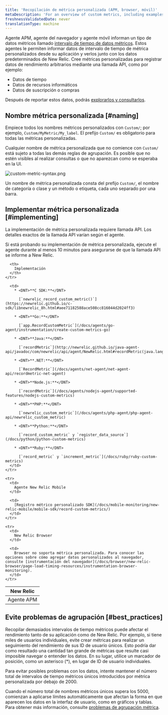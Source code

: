 ```yaml
---
title: 'Recopilación de métrica personalizada (APM, browser, móvil)'
metaDescription: 'For an overview of custom metrics, including examples, best practices, and a quick reference by New Relic agent, start here.'
freshnessValidatedDate: never
translationType: machine
---
```



Agente APM, agente del navegador y agente móvil informan un tipo de datos métricos llamado [intervalo de tiempo de datos métricos](/docs/using-new-relic/data/understand-data/new-relic-data-types#timeslice-data). Estos agentes le permiten informar datos de intervalo de tiempo de métrica personalizados desde su aplicación y verlos junto con los datos predeterminados de New Relic. Cree métricas personalizadas para registrar datos de rendimiento arbitrarios mediante una llamada API, como por ejemplo:

* Datos de tiempo
* Datos de recursos informáticos
* Datos de suscripción o compras

Después de reportar estos datos, podrás [explorarlos y consultarlos](/docs/query-your-data/nrql-new-relic-query-language/nrql-query-tutorials/query-apm-metric-timeslice-data-nrql).

## Nombre métrica personalizada [#naming]

Empiece todos los nombres métricos personalizados con `Custom/`; por ejemplo, `Custom/MyMetric/My_label`. El prefijo `Custom/` es obligatorio para todas las métricas personalizadas.

Cualquier nombre de métrica personalizada que no comience con `Custom/` está sujeto a todas las demás reglas de agrupación. Es posible que no estén visibles al realizar consultas o que no aparezcan como se esperaba en la UI.

<img
  title="custom-metric-syntax.png"
  alt="custom-metric-syntax.png"
  src={apmCustomMetricSyntax}
/>

Un nombre de métrica personalizada consta del prefijo `Custom/`, el nombre de categoría o clase y un método o etiqueta, cada uno separado por una barra.

## Implementar métrica personalizada [#implementing]

La implementación de métrica personalizada requiere llamada API. Los detalles exactos de la llamada API varían según el agente.

<Callout variant="tip">
  Si está probando su implementación de métrica personalizada, ejecute el agente durante al menos 10 minutos para asegurarse de que la llamada API se informe a New Relic.
</Callout>

<table>
  <thead>
    <tr>
      <th style={{ width: "200px" }}>
        New Relic
      </th>

      <th>
        Implementación
      </th>
    </tr>
  </thead>

  <tbody>
    <tr>
      <td>
        Agente APM
      </td>

      <td>
        * <DNT>**C SDK:**</DNT>

          [`newrelic_record_custom_metric()`](https://newrelic.github.io/c-sdk/libnewrelic_8h.html#aee71182588ace508cc816044d2024ff3)

        * <DNT>**Go:**</DNT>

          [`app.RecordCustomMetric`](/docs/agents/go-agent/instrumentation/create-custom-metrics-go)

        * <DNT>**Java:**</DNT>

          [`recordMetric`](http://newrelic.github.io/java-agent-api/javadoc/com/newrelic/api/agent/NewRelic.html#recordMetric(java.lang.String,%20float))

        * <DNT>**.NET:**</DNT>

          [`RecordMetric`](/docs/agents/net-agent/net-agent-api/recordmetric-net-agent)

        * <DNT>**Node.js:**</DNT>

          [`recordMetric`](/docs/agents/nodejs-agent/supported-features/nodejs-custom-metrics)

        * <DNT>**PHP:**</DNT>

          [`newrelic_custom_metric`](/docs/agents/php-agent/php-agent-api/newrelic_custom_metric)

        * <DNT>**Python:**</DNT>

          [`record_custom_metric` y `register_data_source`](/docs/python/python-custom-metrics)

        * <DNT>**Ruby:**</DNT>

          [`record_metric` y `increment_metric`](/docs/ruby/ruby-custom-metrics)
      </td>
    </tr>

    <tr>
      <td>
        Agente New Relic Mobile
      </td>

      <td>
        [Registro métrico personalizado SDK](/docs/mobile-monitoring/new-relic-mobile/mobile-sdk/record-custom-metrics/)
      </td>
    </tr>

    <tr>
      <td>
        New Relic Browser
      </td>

      <td>
        Browser no soporta métrica personalizada. Para conocer las opciones sobre cómo agregar datos personalizados al navegador, consulte [instrumentación del navegador](/docs/browser/new-relic-browser/page-load-timing-resources/instrumentation-browser-monitoring).
      </td>
    </tr>
  </tbody>
</table>

## Evite problemas de agrupación [#best_practices]

Recopilar demasiados intervalos de tiempo métricos puede afectar el rendimiento tanto de su aplicación como de New Relic. Por ejemplo, si tiene miles de usuarios individuales, evite crear métricas para realizar un seguimiento del rendimiento de sus ID de usuario únicos. Esto podría dar como resultado una cantidad tan grande de métricas que resulte casi imposible navegar o entender los datos. En su lugar, utilice un marcador de posición, como un asterisco (\*), en lugar de ID de usuario individuales.

<Callout variant="important">
  Para evitar posibles problemas con los datos, intente mantener el número total de intervalos de tiempo métricos únicos introducidos por métrica personalizada por debajo de 2000.
</Callout>

Cuando el número total de nombres métricos únicos supera los 5000, comienzan a aplicarse límites automáticamente que afectan la forma en que aparecen los datos en la interfaz de usuario, como en gráficos y tablas. Para obtener más información, consulte [problemas de agrupación métrica](/docs/features/metric-grouping-issues).